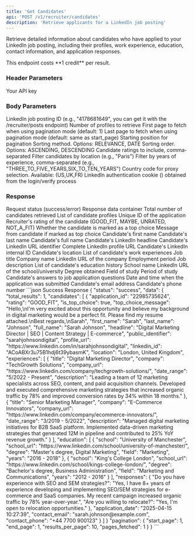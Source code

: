 ```yaml
---
title: 'Get Candidates'
api: 'POST /v1/recruiter/candidates'
description: 'Retrieve applicants for a LinkedIn job posting'
---
```


Retrieve detailed information about candidates who have applied to your LinkedIn job posting, including their profiles, work experience, education, contact information, and application responses.

<Note>
  This endpoint costs **1 credit** per result.
</Note>

### Header Parameters

<ParamField header="x-api-key" type="string" required>
  Your API key
</ParamField>

### Body Parameters

<ParamField body="job_id" type="string" required>
  LinkedIn job posting ID (e.g., "4178681649", you can get it with the /recruiter/posts endpoint)
</ParamField>

<ParamField body="total_results" type="integer" default="10">
  Number of profiles to retrieve
</ParamField>

<ParamField body="start_page" type="integer">
  First page to fetch when using pagination mode (default: 1)
</ParamField>

<ParamField body="end_page" type="integer">
  Last page to fetch when using pagination mode (default: same as start_page)
</ParamField>

<ParamField body="start" type="string" default="0">
  Starting position for pagination
</ParamField>

<ParamField body="sortType" type="string" default="RELEVANCE">
  Sorting method. Options: RELEVANCE, DATE
</ParamField>

<ParamField body="sortOrder" type="string" default="DESCENDING">
  Sorting order. Options: ASCENDING, DESCENDING
</ParamField>

<ParamField body="ratings" type="string" default="GOOD_FIT,MAYBE,UNRATED">
  Candidate ratings to include, comma-separated
</ParamField>

<ParamField body="location" type="string">
  Filter candidates by location (e.g., "Paris")
</ParamField>

<ParamField body="yearsOfExperience" type="string">
  Filter by years of experience, comma-separated (e.g., "THREE_TO_FIVE_YEARS,SIX_TO_TEN_YEARS")
</ParamField>

<ParamField body="country" type="string" default="FR">
  Country code for proxy selection. Available: (US,UK,FR)
</ParamField>

<ParamField body="login_token" type="string" required>
  LinkedIn authentication cookie () obtained from the login/verify process
</ParamField>

### Response

<ResponseField name="status" type="string">
  Request status (success/error)
</ResponseField>

<ResponseField name="data" type="object">
  Response data container
</ResponseField>

<ResponseField name="data.total_results" type="integer">
  Total number of candidates retrieved
</ResponseField>

<ResponseField name="data.candidates" type="array">
  List of candidate profiles
</ResponseField>

<ResponseField name="data.candidates[].application_id" type="string">
  Unique ID of the application
</ResponseField>

<ResponseField name="data.candidates[].rating" type="string">
  Recruiter's rating of the candidate (GOOD_FIT, MAYBE, UNRATED, NOT_A_FIT)
</ResponseField>

<ResponseField name="data.candidates[].is_top_choice" type="boolean">
  Whether the candidate is marked as a top choice
</ResponseField>

<ResponseField name="data.candidates[].top_choice_message" type="string">
  Message from candidate if marked as top choice
</ResponseField>

<ResponseField name="data.candidates[].first_name" type="string">
  Candidate's first name
</ResponseField>

<ResponseField name="data.candidates[].last_name" type="string">
  Candidate's last name
</ResponseField>

<ResponseField name="data.candidates[].full_name" type="string">
  Candidate's full name
</ResponseField>

<ResponseField name="data.candidates[].headline" type="string">
  Candidate's LinkedIn headline
</ResponseField>

<ResponseField name="data.candidates[].public_identifier" type="string">
  Candidate's LinkedIn URL identifier
</ResponseField>

<ResponseField name="data.candidates[].profile_url" type="string">
  Complete LinkedIn profile URL
</ResponseField>

<ResponseField name="data.candidates[].linkedin_id" type="string">
  Candidate's LinkedIn internal ID
</ResponseField>

<ResponseField name="data.candidates[].location" type="string">
  Candidate's location
</ResponseField>

<ResponseField name="data.candidates[].experiences" type="array">
  List of candidate's work experiences
</ResponseField>

<ResponseField name="data.candidates[].experiences[].title" type="string">
  Job title
</ResponseField>

<ResponseField name="data.candidates[].experiences[].company" type="string">
  Company name
</ResponseField>

<ResponseField name="data.candidates[].experiences[].company_url" type="string">
  LinkedIn URL of the company
</ResponseField>

<ResponseField name="data.candidates[].experiences[].date_range" type="string">
  Employment period
</ResponseField>

<ResponseField name="data.candidates[].experiences[].description" type="string">
  Job description
</ResponseField>

<ResponseField name="data.candidates[].education" type="array">
  List of candidate's education history
</ResponseField>

<ResponseField name="data.candidates[].education[].school" type="string">
  School name
</ResponseField>

<ResponseField name="data.candidates[].education[].school_url" type="string">
  LinkedIn URL of the school/university
</ResponseField>

<ResponseField name="data.candidates[].education[].degree" type="string">
  Degree obtained
</ResponseField>

<ResponseField name="data.candidates[].education[].field" type="string">
  Field of study
</ResponseField>

<ResponseField name="data.candidates[].education[].years" type="string">
  Period of study
</ResponseField>

<ResponseField name="data.candidates[].responses" type="object">
  Candidate's answers to job application questions
</ResponseField>

<ResponseField name="data.candidates[].application_date" type="string">
  Date and time when the application was submitted
</ResponseField>

<ResponseField name="data.candidates[].contact_email" type="string">
  Candidate's email address
</ResponseField>

<ResponseField name="data.candidates[].contact_phone" type="string">
  Candidate's phone number
</ResponseField>

<ResponseExample>
```json Success Response
{
  "status": "success",
  "data": {
    "total_results": 1,
    "candidates": [
      {
        "application_id": "22985735624",
        "rating": "GOOD_FIT",
        "is_top_choice": true,
        "top_choice_message": "Hello,\nI'm very excited about this opportunity and believe my background in digital marketing would be a perfect fit. Please find my resume attached.\nBest regards,\nSarah",
        "first_name": "Sarah",
        "last_name": "Johnson",
        "full_name": "Sarah Johnson",
        "headline": "Digital Marketing Director | SEO | Content Strategy | E-commerce",
        "public_identifier": "sarahjohnsondigital",
        "profile_url": "https://www.linkedin.com/in/sarahjohnsondigital",
        "linkedin_id": "ACoABXr3u75B1hdj6t39ybasmK",
        "location": "London, United Kingdom",
        "experiences": [
          {
            "title": "Digital Marketing Director",
            "company": "TechGrowth Solutions",
            "company_url": "https://www.linkedin.com/company/techgrowth-solutions/",
            "date_range": "5/2022 - Present",
            "description": "Leading a team of 12 marketing specialists across SEO, content, and paid acquisition channels. Developed and executed comprehensive marketing strategies that increased organic traffic by 78% and improved conversion rates by 34% within 18 months."
          },
          {
            "title": "Senior Marketing Manager",
            "company": "E-Commerce Innovators",
            "company_url": "https://www.linkedin.com/company/ecommerce-innovators/",
            "date_range": "3/2019 - 5/2022",
            "description": "Managed digital marketing initiatives for B2B SaaS platform. Implemented data-driven marketing strategies that generated 12M in pipeline and contributed to 25% YoY revenue growth."
          }
        ],
        "education": [
          {
            "school": "University of Manchester",
            "school_url": "https://www.linkedin.com/school/university-of-manchester/",
            "degree": "Master's degree, Digital Marketing",
            "field": "Marketing",
            "years": "2016 - 2018"
          },
          {
            "school": "King's College London",
            "school_url": "https://www.linkedin.com/school/kings-college-london/",
            "degree": "Bachelor's degree, Business Administration",
            "field": "Marketing and Communications",
            "years": "2012 - 2016"
          }
        ],
        "responses": {
          "Do you have experience with SEO and SEM strategies?": "Yes, I have 8+ years of experience developing and implementing SEO/SEM strategies for e-commerce and SaaS companies. My recent campaign increased organic traffic by 78% year-over-year.",
          "Are you willing to relocate?": "Yes, I'm open to relocation opportunities."
        },
        "application_date": "2025-04-15 10:27:39",
        "contact_email": "sarah.johnson@example.com",
        "contact_phone": "+44 7700 900123"
      }
    ]
  }
  "pagination": {
      "start_page": 1,
      "end_page": 1,
      "results_per_page": 10,
      "pages_fetched": 1
    }
}
```
</ResponseExample>

